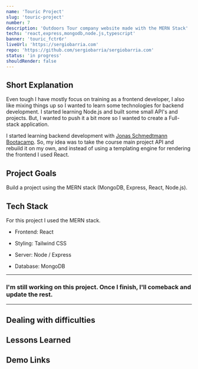 ```yaml
---
name: 'Touric Project'
slug: 'touric-project'
number: 7
description: 'Outdoors Tour company website made with the MERN Stack'
techs: 'react,express,mongodb,node.js,typescript'
banner: 'touric_fctr6r'
liveUrl: 'https://sergiobarria.com'
repo: 'https://github.com/sergiobarria/sergiobarria.com'
status: 'in progress'
shouldRender: false
---
```


## Short Explanation

Even tough I have mostly focus on training as a frontend developer, I also like mixing things up so I wanted to learn some technologies for backend development. I started learning Node.js and built some small API's and projects. But, I wanted to push it a bit more so I wanted to create a Full-stack application.

I started learning backend development with [Jonas Schmedtmann Bootacamp](https://www.udemy.com/course/nodejs-express-mongodb-bootcamp/). So, my idea was to take the course main project API and rebuild it on my own, and instead of using a templating engine for rendering the frontend I used React.

## Project Goals

Build a project using the MERN stack (MongoDB, Express, React, Node.js).

## Tech Stack

For this project I used the MERN stack.

- Frontend: React

- Styling: Tailwind CSS

- Server: Node / Express

- Database: MongoDB

---

### I'm still working on this project. Once I finish, I'll comeback and update the rest.

---

## Dealing with difficulties

## Lessons Learned

## Demo Links
